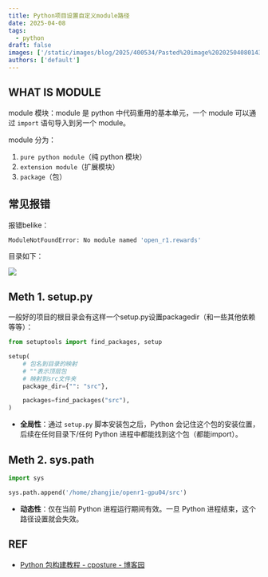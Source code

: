 ```yaml
---
title: Python项目设置自定义module路径
date: 2025-04-08
tags:
  - python
draft: false
images: ['/static/images/blog/2025/400534/Pasted%20image%2020250408014336.png']
authors: ['default']
---
```


## WHAT IS MODULE

module 模块：module 是 python 中代码重用的基本单元，一个 module 可以通过 `import` 语句导入到另一个 module。

module 分为：

1. `pure python module`（纯 python 模块）
2. `extension module`（扩展模块）
3. `package`（包）

## 常见报错

报错belike：

```bash
ModuleNotFoundError: No module named 'open_r1.rewards'
```

目录如下：

![](/static/images/blog/2025/400534/Pasted%20image%2020250408014336.png)

## Meth 1. setup.py

一般好的项目的根目录会有这样一个setup.py设置packagedir（和一些其他依赖等等）：

```python
from setuptools import find_packages, setup

setup(
    # 包名到目录的映射
    # ""表示顶层包
    # 映射到src文件夹
    package_dir={"": "src"},

    packages=find_packages("src"),
)
```

- **全局性**：通过 `setup.py` 脚本安装包之后，Python 会记住这个包的安装位置，后续在任何目录下/任何 Python 进程中都能找到这个包（都能import）。

## Meth 2. sys.path

```python
import sys

sys.path.append('/home/zhangjie/openr1-gpu04/src')
```

- **动态性**：仅在当前 Python 进程运行期间有效。一旦 Python 进程结束，这个路径设置就会失效。

## REF

- [Python 包构建教程 - cposture - 博客园](https://www.cnblogs.com/cposture/p/9029023.html#_label0)
